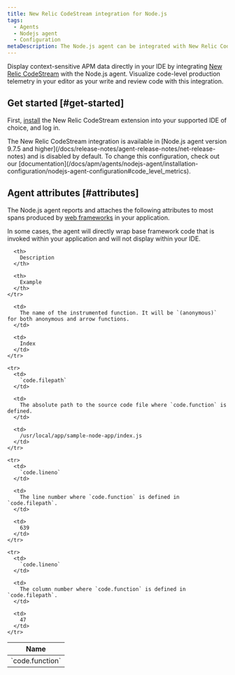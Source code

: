 ```yaml
---
title: New Relic CodeStream integration for Node.js
tags:
  - Agents
  - Nodejs agent
  - Configuration
metaDescription: The Node.js agent can be integrated with New Relic CodeStream to provide code level metrics.
---
```


Display context-sensitive APM data directly in your IDE by integrating [New Relic CodeStream](/docs/codestream/how-use-codestream/performance-monitoring#code-level) with the Node.js agent. Visualize code-level production telemetry in your editor as your write and review code with this integration.

## Get started [#get-started]

First, [install](/docs/codestream/start-here/install-codestream) the New Relic CodeStream extension into your supported IDE of choice, and log in.

<Callout variant="important">
  The New Relic CodeStream integration is available in [Node.js agent version 9.7.5 and higher](/docs/release-notes/agent-release-notes/net-release-notes) and is disabled by default. To change this configuration, check out our [documentation](/docs/apm/agents/nodejs-agent/installation-configuration/nodejs-agent-configuration#code_level_metrics).
</Callout>

## Agent attributes [#attributes]

The Node.js agent reports and attaches the following attributes to most spans produced by [web frameworks](https://docs.newrelic.com/docs/apm/agents/nodejs-agent/getting-started/compatibility-requirements-nodejs-agent/#support) in your application.

<Callout variant="important">
  In some cases, the agent will directly wrap base framework code that is invoked within your application and will not display within your IDE.
</Callout>

<table>
  <thead>
    <tr>
      <th style={{ width: "300px" }}>
        Name
      </th>

      <th>
        Description
      </th>

      <th>
        Example
      </th>
    </tr>
  </thead>

  <tbody>
    <tr>
      <td>
        `code.function`
      </td>

      <td>
        The name of the instrumented function. It will be `(anonymous)` for both anonymous and arrow functions.
      </td>

      <td>
        Index
      </td>
    </tr>

    <tr>
      <td>
        `code.filepath`
      </td>

      <td>
        The absolute path to the source code file where `code.function` is defined.
      </td>

      <td>
        /usr/local/app/sample-node-app/index.js
      </td>
    </tr>

    <tr>
      <td>
        `code.lineno`
      </td>

      <td>
        The line number where `code.function` is defined in `code.filepath`.
      </td>

      <td>
        639
      </td>
    </tr>

    <tr>
      <td>
        `code.lineno`
      </td>

      <td>
        The column number where `code.function` is defined in `code.filepath`.
      </td>

      <td>
        47
      </td>
    </tr>
  </tbody>
</table>
